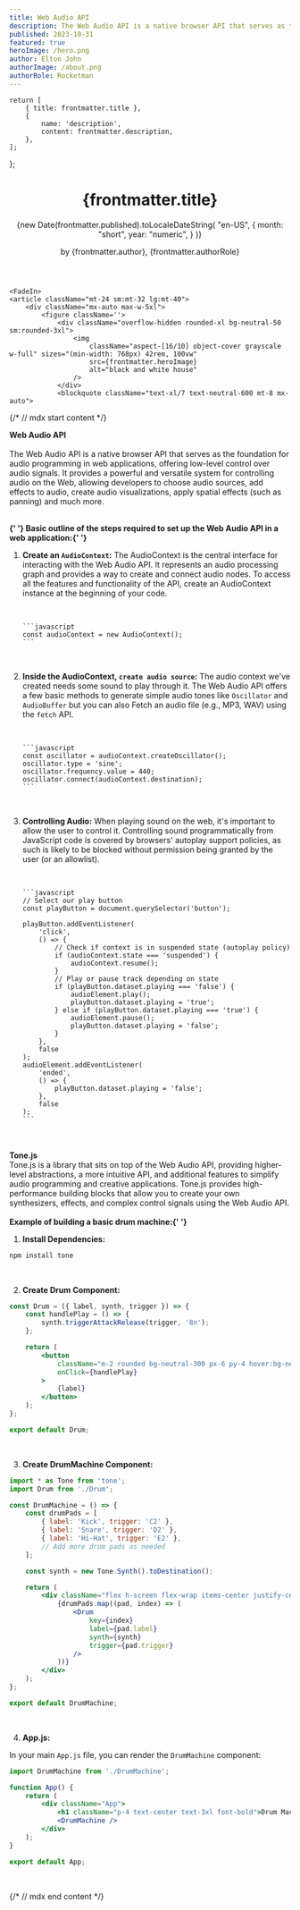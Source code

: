 ```yaml
---
title: Web Audio API
description: The Web Audio API is a native browser API that serves as the foundation for audio programming in web applications, offering low-level control over audio signals
published: 2023-10-31
featured: true
heroImage: /hero.png
author: Elton John
authorImage: /about.png
authorRole: Rocketman
---
```



    return [
        { title: frontmatter.title },
        {
            name: 'description',
            content: frontmatter.description,
        },
    ];
};

<Container className="mt-24 sm:mt-32 lg:mt-40 mx-auto max-w-7xl px-6 lg:px-8">
    <FadeIn>
    <header className="mx-auto flex max-w-5xl flex-col text-center">
        <h1 className="mt-6 font-display text-5xl font-medium tracking-tight text-neutral-950 [text-wrap:balance] sm:text-6xl">
            {frontmatter.title}
        </h1>
        <time className="order-first text-sm text-neutral-950">
            {new Date(frontmatter.published).toLocaleDateString(
            "en-US",
                {
                    month: "short",
                    year: "numeric",
                }
            )}
        </time>
        <p className="mt-6 text-sm font-semibold text-neutral-950">
            by {frontmatter.author}, {frontmatter.authorRole}
        </p>
    </header>
    </FadeIn>

    <FadeIn>
    <article className="mt-24 sm:mt-32 lg:mt-40">
        <div className="mx-auto max-w-5xl">
            <figure className=''>
                <div className="overflow-hidden rounded-xl bg-neutral-50 sm:rounded-3xl">
                    <img
                        className="aspect-[16/10] object-cover grayscale w-full" sizes="(min-width: 768px) 42rem, 100vw"
                        src={frontmatter.heroImage}
                        alt="black and white house"
                    />
                </div>
                <blockquote className="text-xl/7 text-neutral-600 mt-8 mx-auto">

{/* // mdx start content */}

<strong> Web Audio API </strong>
<br />
<br />
The Web Audio API is a native browser API that serves as the foundation for audio
programming in web applications, offering low-level control over audio signals. It
provides a powerful and versatile system for controlling audio on the Web, allowing
developers to choose audio sources, add effects to audio, create audio visualizations,
apply spatial effects (such as panning) and much more.
<br />
<br />

<strong class="text-spursTurq">
    {' '}
    Basic outline of the steps required to set up the Web Audio API in a web application:{' '}
</strong>

1.  **Create an `AudioContext`:**
    The AudioContext is the central interface for interacting with the Web Audio API. It represents an audio processing graph and provides a way to create and connect audio nodes.
    To access all the features and functionality of the API, create an AudioContext instance at the beginning of your code.

    <br />

        ```javascript
        const audioContext = new AudioContext();
        ```

    <br />

2.  **Inside the AudioContext, `create audio source`:**
    The audio context we've created needs some sound to play through it.
    The Web Audio API offers a few basic methods to generate simple audio tones like `Oscillator` and `AudioBuffer` but you can also Fetch an audio file (e.g., MP3, WAV) using the `fetch` API.

    <br />

        ```javascript
        const oscillator = audioContext.createOscillator();
        oscillator.type = 'sine';
        oscillator.frequency.value = 440;
        oscillator.connect(audioContext.destination);
        ```

    <br />

3.  **Controlling Audio:**
    When playing sound on the web, it's important to allow the user to control it.
    Controlling sound programmatically from JavaScript code is covered by browsers' autoplay support policies, as such is likely to be blocked without permission being granted by the user (or an allowlist).

    <br />

        ```javascript
        // Select our play button
        const playButton = document.querySelector('button');

        playButton.addEventListener(
            'click',
            () => {
                // Check if context is in suspended state (autoplay policy)
                if (audioContext.state === 'suspended') {
                    audioContext.resume();
                }
                // Play or pause track depending on state
                if (playButton.dataset.playing === 'false') {
                    audioElement.play();
                    playButton.dataset.playing = 'true';
                } else if (playButton.dataset.playing === 'true') {
                    audioElement.pause();
                    playButton.dataset.playing = 'false';
                }
            },
            false
        );
        audioElement.addEventListener(
            'ended',
            () => {
                playButton.dataset.playing = 'false';
            },
            false
        );
        ```

<br />
<br />
<strong> Tone.js </strong>
<br />
Tone.js is a library that sits on top of the Web Audio API, providing
higher-level abstractions, a more intuitive API, and additional features to
simplify audio programming and creative applications. Tone.js provides
high-performance building blocks that allow you to create your own synthesizers,
effects, and complex control signals using the Web Audio API.
<br />
<br />

<strong class="text-spursTurq">
    Example of building a basic drum machine:{' '}
</strong>

1. **Install Dependencies:**

```sh
npm install tone
```

<br />

2. **Create Drum Component:**

```jsx
const Drum = ({ label, synth, trigger }) => {
    const handlePlay = () => {
        synth.triggerAttackRelease(trigger, '8n');
    };

    return (
        <button
            className="m-2 rounded bg-neutral-300 px-6 py-4 hover:bg-neutral-400"
            onClick={handlePlay}
        >
            {label}
        </button>
    );
};

export default Drum;
```

<br />

3. **Create DrumMachine Component:**

```jsx
import * as Tone from 'tone';
import Drum from './Drum';

const DrumMachine = () => {
    const drumPads = [
        { label: 'Kick', trigger: 'C2' },
        { label: 'Snare', trigger: 'D2' },
        { label: 'Hi-Hat', trigger: 'E2' },
        // Add more drum pads as needed
    ];

    const synth = new Tone.Synth().toDestination();

    return (
        <div className="flex h-screen flex-wrap items-center justify-center">
            {drumPads.map((pad, index) => (
                <Drum
                    key={index}
                    label={pad.label}
                    synth={synth}
                    trigger={pad.trigger}
                />
            ))}
        </div>
    );
};

export default DrumMachine;
```

<br />

4. **App.js:**

In your main `App.js` file, you can render the `DrumMachine` component:

```jsx
import DrumMachine from './DrumMachine';

function App() {
    return (
        <div className="App">
            <h1 className="p-4 text-center text-3xl font-bold">Drum Machine</h1>
            <DrumMachine />
        </div>
    );
}

export default App;
```

<br />

{/* // mdx end content */}
</blockquote>
</figure>
</div>
</article>
</FadeIn>

</Container>
